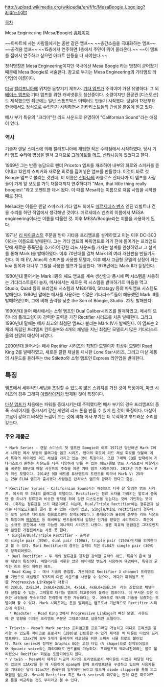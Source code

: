http://upload.wikimedia.org/wikipedia/en/f/fc/MesaBoogie_Logo.jpg?align=right

[[목차]]

Mesa Engineering (Mesa/Boogie) [http://www.mesaboogie.com/ 홈페이지]

~~아파트에 사는 사람들에게는 꿈만 같은 앰프~~
~~층간소음을 극대화하는 앰프~~
~~공격용 앰프~~
~~15층에서 연주하면 1층에서 주민이 뛰어 올라온다.~~
~~이 앰프를 집에서 연주하고 싶으면 아파트 한동을 다 사야한다.~~

정식명칭은 Mesa Engineering이지만 국내에선 Mesa Boogie 라는 명칭이 굳어졌기 때문에 Mesa Boogie로 서술한다. 참고로 부기는 Mesa Engineering의 기타앰프 라인업의 이름이다.

[[미국]] [[캘리포니아]]에 위치한 음향기기 제조사. [[기타 앰프]]가 주력이며 가장 유명하다. 그 외 [[베이스 앰프]]와 기타 앰프를 위한 캐비넷류도 생산중이다. 소량이지만 진공관 [디스토션]도 제작했으면 최근에는 일반 스톰프박스 이펙터도 만들기 시작했다. 덩달아 13년부터 한국에서도 정식으로 수입되기 시작하면서 기타리스트들의 관심을 한몸에 받고 있다.  

메사 부기 특유의 "크리미"한 리드 사운드로 유명하여 "Californian Sound"라는 애칭이 있다.

=== 역사 ===
기술자 랜달 스미스에 의해 캘리포니아에 개업한 작은 수리점에서 시작하였다. 당시 기타 앰프 수리에 명성을 떨쳐 고객으로 [[그레이트풀 데드]], [[산타나]]등이 있었다고 한다.

1969년 그는 반쯤 농담으로 펜더 Priceton 앰프를 개조하여 내부의 회로와 스피커를 뜯어내고 12인치 스피커와 새로운 회로를 집어넣은 앰프를 만들었다. 이것이 바로 첫 Boogie 앰프로 불리는 것인데, 이 이름은 [[산타나]]의 카를로스 산타나가 이 앰프를 사람들이 가게 앞 보도를 가득 채울때까지 연주하다가 "Man, that little thing really boogies! "라고 코멘트한 데서 왔다. 이 때를 Mesa라는 이름으로 처음 사업을 시작한 때로 친다.

Mesa라는 이름은 랜달 스미스가 기타 앰프 외에도 [[메르세데스 벤츠]] 엔진 리빌트나 건물 수리를 하던 직업에서 생각해낸 것이다. 메르세데스 벤츠의 이름에서 MESA engineering이라는 이름을 떠올린 것. 이후 MESA/Boogie라는 이름을 사용하게 된다.

1971년 [[리 마이클스]]의 주문을 받아 기타용 프리앰프를 설계하였고 이는 이후 DC-300이라는 이름으로 발매된다. 그는 기타 앰프의 파워앰프로 가기 전에 들어가는 프리앰프단에 새로운 증폭단을 추가하여 강한 리드 사운드를 가지는 설계를 완성하였고 그 설계를 통해 Mark I을 발매하였다. 이후 70년대를 걸쳐 Mark I의 여러 개선판을 만들기도 한다. 이 때 EV, Altec의 스피커를 사용한 모델과, 이후 메사 고급형 모델의 상징이 되는 koa 원목과 대나무 그릴을 사용한 앰프가 등장한다. 1978년에는 Mark II가 등장한다.

1980년대 들어서는 Mark II등의 헤드 앰프를 계속 생산함과 동시에 랙 시스템을 사용하는 기타리스트들이 늘자, 메사에서는 새로운 랙 시스템을 발매하기로 마음을 먹고 Studio, Quad 등의 프리앰프 시스템과 M180/190, Stratagy 등의 파워앰프 시스템도 발매한다. 1980년 말에는 메사를 사용하는 수많은 기타리스트들이 애용했던 Mark III를 발매하였으며, 그에 비해 출력을 낮춘 the Son of Boogie, Studio .22도 발매한다.

1990년대 들어 메사에서는 소형 앰프인 Dual Caliber시리즈를 발매하였고, 메사의 또 하나의 플래그쉽이자 강력한 출력을 가진 Rectifier 시리즈를 처음 발매한다. 그리고 1990년대 말에는 메사 최고의 최첨단 앰프라 불리는 Mark IV가 발매된다. 이 앰프는 2개의 독립된 프리앰프 컨트롤부와 4개의 채널을 지닌 최첨단 모델로서 많은 기타리스트들의 선망의 대상이 되었다. 

2000년대 들어서는 메사 Rectifier 시리즈의 최첨단 모델이자 최상위 모델인 Road King 2를 발매하였고, 새로운 클린 채널을 재시한 Lone Star시리즈, 그리고 마샬 계통의 사운드를 들려주는 the Stiletto와 소형 앰프인 Express 라인업을 발매한다.

== 특징 ==
앰프에서 세부적인 세팅을 조정할 수 있도록 많은 스위치를 가진 것이 특징이며, 마크 시리즈의 경우 그래픽 [[이퀄라이저]]가 탑재된 것이 특징이다.

[[마샬 앰프]]가 처음에는 파워를 증대시키는데 주력했다면 메사 부기의 경우 프리앰프의 증폭 스테이지를 증가시켜 강한 게인의 리드 톤을 만들 수 있게 한 것이 특징이다. 마샬이 고음이 강하고 바삭한 느낌이 드는 것에 비해 메사 부기는 더 묵직하고 부드러운 소리를 갖는다.

=== 주요 제품군 ===
 * Mark Series - 랜달 스미스의 첫 앰프인 Boogie와 이후 1971년 양산해낸 Mark I에서 시작된 메사 부동의 플래그쉽 앰프 시리즈. 펜더의 회로에 리드 채널 회로를 덧붙여 메사 특유의 하이게인 리드 채널을 가지고 있는 것이 특징이다. 또한 그래픽 EQ를 탑재하여 기타리스트가 원하는 사운드를 더욱 다양하게 만들 수 있는 헤드/콤보 앰프 시리즈로서 메탈리카를 비롯한 80년대 메탈 사운드의 주축을 이룬 기타 앰프 시리즈이다. 2013년 기준 Mark V가 최신 모델이다. 2014년 9월 베드룸 튜브앰프의 트렌드를 따라서 Mark V: 25라는 25W EL84 앰프가 출시됐다.사람들은 런치박스 앰프의 깡패가 왔다고 흥분.

 * Rectifier Series - Californian Sound라는 애칭으로 더욱 잘 알려진 앰프 시리즈. 메사의 또 하나의 플래그쉽 모델이다. Rectifier는 정류 소자를 가리키는 말로서 증폭단 중 하나가 정류관과 비슷한 동작을 하여 강한 디스토션을 얻는다는 것에 기인하는 뜻이다. (혹자는 정류관을 쓰기 때문이라고 하는데, Dual/Triple Rectifier에는 정류관과 실리콘 다이오드회로를 골라 쓸 수 있는 기능이 있고, Single/Mini rectifier의 경우에는 오직 실리콘 다이오드 정류회로만이 장착되어있다.) 중저음이과 울림이 풍부한 리드 사운드가 특징이며 [[메탈리카]] 등 헤비메탈 밴드들에게서 엄청난 인기를 얻었던 시리즈이다. 최근에는 소규모 공간에서 사용 가능한 미니렉티 시리즈도 나왔다. 물론 특유의 음압감은 그대로인지라 웬만한 가정집에서는 사용 못 한다.
  * Single/Dual/Triple Rectifier - 출력관이 single pair (50W), dual pair (100W), triple pair (150W)인지를 의미한다고 볼 수 있다. Mini Rectifier의 경우는 출력이 작은 EL84가 single pair (30W)로 장착되어있다.
  * Dual Rectifier - 두 개의 정류관을 장착한 강력한 출력의 헤드. 특유의 은색 철판 패널이 특징이다. 메탈리카를 비롯한 많은 헤비메탈 밴드가 사용하여 유명하며, 특유의 굵직한 리드 톤이 매력인 헤드.
  * Road King 2 - 메사 기술의 총집합. 기본적으로 Rectifier 3 channel 프리앰프를 기반으로 채널별로 3가지의 다른 사운드를 사용할 수 있으며, 게다가 파워앰프 또한 Progressive Linkage가 적용되어 2x6L6, 2xEL34, 2x6L6+2xEL34, 4x6L6, 4x6L6+2xEL34  라는 조합으로 채널마다 설정할 수 있는, 그야말로 다기능 앰프의 최고봉이라 불리는 앰프이다. 더 무서운 것은 이러한 세팅들을 풋스위치로 편리하게 전환 가능하다는 것. 여러모로 메사의 기술을 실증하는 모델이라 할 수 있다. Mark 시리즈와는 톤을 달리하는 앰프로서 기본적으로 Rectifier 시리즈에 속한다.  
   * Roadster - Road King 2에서 Progressive Linkage가 빠진 모델. 사운드에 큰 영향을 미치는 프리앰프 부분은 그대로이므로 실용적인 모델이다.

 * Triaxis - Mesa의 Mark series 프리앰프를 프로그래밍 가능하고 미디로 프리셋을 불러쓸 수 있도록 마이크로 프로세서 (Z80)로 컨트롤할 수 있게 제작한 랙 마운트 타입의 프리앰프이다. 12ax7이 모두 5개가 들어가며 레코딩을 위한 스피커 시뮬 회로도 붙어있다. Mark series에 장착된 Graphic EQ는 고정 타입 (V shape)으로 장착되어있으며 dynamic voice라는 파라미터로 컨트롤이 가능하다. 프리앰프의 백과사전이라는 말로 불리웠으나 Recifier 회로는 포함되어있지 않다.
 * V twin - Mesa에서 제작한 비교적 저가의 프리앰프로서 랙마운트 타입과 패달형 타입이 있으며 12AX7을 한 개 사용하여 opamp와 함께 프리앰프단을 구성하고 있으며 사용자들의 기대와는 달리 12ax7은 증폭단의 일부에만 쓰이고 있으며 diode clipper를 통해 찌그러짐을 얻는다. Mesa의 Rectifier 혹은 Mark series의 회로와는 전혀 다른 회로이므로 톤을 비교하는 것도 무리라고 볼 수 있다.
